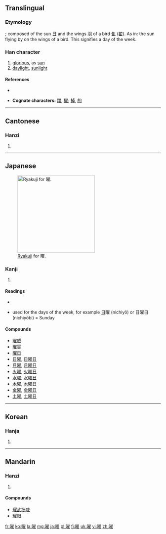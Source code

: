 <!--{{stroke order|strokes=18}}-->
{{also|耀}}
==Translingual==

===Etymology===
{{Han compound|日|t1=sun|翟}}; composed of the sun [[日]] and the wings [[羽]] of a bird [[隹]] ([[翟]]). As in: the sun flying by on the wings of a bird. This signifies a day of the week.

===Han character===
{{Han char|rn=72|rad=日|as=14|sn=18|four=6701<sub>4</sub>|canj=日尸一土 (ASMG)|ids=⿰[[日]][[翟]]}}

# [[glorious]], as [[sun]]
# [[daylight]], [[sunlight]]

====References====
* {{Han ref|kx=0501.110|dkj=14227|dj=0871.200|hdz=21540.050|uh=66DC|ud=26332|bh=C260|bd=49760}}

* '''Cognate characters:''' [[躍]], [[擢]]; [[掉]], [[的]]

----

==Cantonese==

===Hanzi===
{{yue-hanzi|jyut=|y=yiu6}}

# {{defn|Cantonese|sort=日14}}

----

==Japanese==
[[File:Abbreviation_kanji_YOU.png|thumb|right|250px|[[w:en:Ryakuji|Ryakuji]] for 曜.]]
===Kanji===
{{ja-kanji|rs=日18|grade=2}}

# {{defn|Japanese|sort=日14}}

====Readings====
* {{ja-readings|on=[[よう]] (yō)|kun=[[ひかり]] (hikari), [[かがやく]] (kagayaku)}}

* used for the days of the week, for example [[日]]曜 (nichiyō) or 日曜日 (nichiyōbi) = Sunday

====Compounds====
* [[曜威]]
* [[曜霊]]
* [[曜日]]
* [[日曜]], [[日曜日]]
* [[月曜]], [[月曜日]]
* [[火曜]], [[火曜日]]
* [[水曜]], [[水曜日]]
* [[木曜]], [[木曜日]]
* [[金曜]], [[金曜日]]
* [[土曜]], [[土曜日]]

----

==Korean==

===Hanja===
{{ko-hanja|hangeul=요|eumhun=|rv=yo|mr=yo|y=yo}}

# {{defn|Korean|sort=日14}}

----

==Mandarin==

===Hanzi===
{{cmn-hanzi|pin=[[yào]] ([[yao4]])|wg=yao<sup>4</sup>}}

# {{defn|Mandarin|sort=日14}}

====Compounds====
* [[耀武扬威]]
* [[耀眼]]

[[fr:曜]]
[[ko:曜]]
[[la:曜]]
[[mg:曜]]
[[ja:曜]]
[[pl:曜]]
[[fi:曜]]
[[uk:曜]]
[[vi:曜]]
[[zh:曜]]
